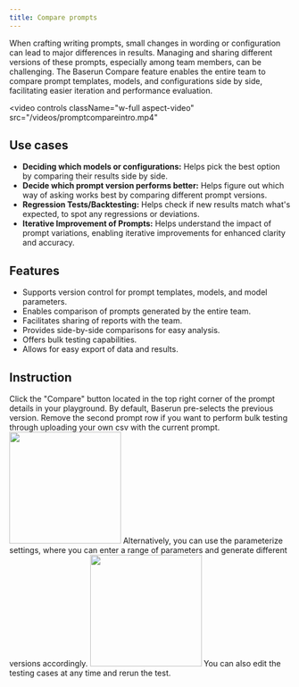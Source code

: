 ```yaml
---
title: Compare prompts
---
```


When crafting writing prompts, small changes in wording or configuration can lead to major differences in results. Managing and sharing different versions of these prompts, especially among team members, can be challenging. The Baserun Compare feature enables the entire team to compare prompt templates, models, and configurations side by side, facilitating easier iteration and performance evaluation.

<video
  controls
  className="w-full aspect-video"
  src="/videos/promptcompareintro.mp4"
></video>

## Use cases

- **Deciding which models or configurations:** Helps pick the best option by comparing their results side by side.
- **Decide which prompt version performs better:** Helps figure out which way of asking works best by comparing different prompt versions.
- **Regression Tests/Backtesting:** Helps check if new results match what's expected, to spot any regressions or deviations.
- **Iterative Improvement of Prompts:** Helps understand the impact of prompt variations, enabling iterative improvements for enhanced clarity and accuracy.

## Features

- Supports version control for prompt templates, models, and model parameters.
- Enables comparison of prompts generated by the entire team.
- Facilitates sharing of reports with the team.
- Provides side-by-side comparisons for easy analysis.
- Offers bulk testing capabilities.
- Allows for easy export of data and results.

## Instruction

<Steps>
  <Step title="First Step">
    Click the "Compare" button located in the top right corner of the prompt
    details in your playground.
  </Step>
  <Step title="Select the prompt or prompt versions you would like to compare.">
    By default, Baserun pre-selects the previous version. Remove the second
    prompt row if you want to perform bulk testing through uploading your own
    csv with the current prompt.
    <img height="200" src="images/prompt-compare-create.png" />
    Alternatively, you can use the parameterize settings, where you can enter a
    range of parameters and generate different versions accordingly.
    <img height="200" src="images/prompt-compare-parameters.png" />
  </Step>
  <Step title="Click Run all to generate outputs. ">
    You can also edit the testing cases at any time and rerun the test.
  </Step>
</Steps>
